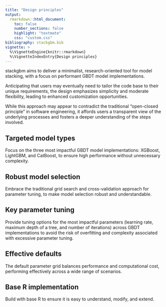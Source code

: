 ```yaml
---
title: "Design principles"
output:
  rmarkdown::html_document:
    toc: false
    number_sections: false
    highlight: "textmate"
    css: "custom.css"
bibliography: stackgbm.bib
vignette: >
  %\VignetteEngine{knitr::rmarkdown}
  %\VignetteIndexEntry{Design principles}
---
```


stackgbm aims to deliver a minimalist, research-oriented tool for
model stacking, with a focus on performant GBDT model implementations.

Anticipating that users may eventually need to tailor the code base to
their unique requirements, the design emphasizes simplicity and moderate
flexibility, leading to enhanced customization opportunities.

While this approach may appear to contradict the traditional
"open-closed principle" in software engineering, it affords users a
transparent view of the underlying processes and fosters a deeper
understanding of the steps involved.

## Targeted model types

Focus on the three most impactful GBDT model implementations:
XGBoost, LightGBM, and CatBoost, to ensure high performance
without unnecessary complexity.

## Robust model selection

Embrace the traditional grid search and cross-validation approach for
parameter tuning, to make model selection robust and understandable.

## Key parameter tuning

Provide tuning options for the most impactful parameters
(learning rate, maximum depth of a tree, and number of iterations) across
GBDT implementations to avoid the risk of overfitting and complexity
associated with excessive parameter tuning.

## Effective defaults

The default parameter grid balances performance and computational cost,
performing effectively across a wide range of scenarios.

## Base R implementation

Build with base R to ensure it is easy to understand, modify, and extend.
